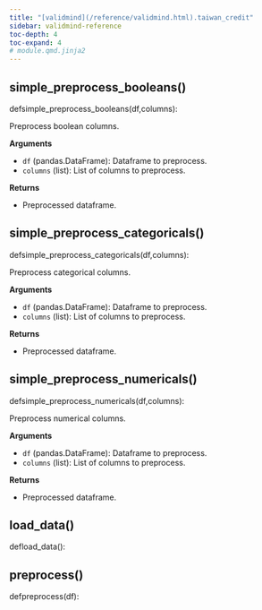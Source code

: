 ```yaml
---
title: "[validmind](/reference/validmind.html).taiwan_credit"
sidebar: validmind-reference
toc-depth: 4
toc-expand: 4
# module.qmd.jinja2
---
```


## simple_preprocess_booleans<span class='muted'>()</span>

<!-- signatures.jinja2 -->

::: {.signature}

<span class="kw">def</span><span class="name">simple_preprocess_booleans</span>(<span class="param"><span class="n">df</span><span class="muted">,</span></span><span class="param"><span class="n">columns</span></span>):

:::

<!-- docstring.jinja2 -->

Preprocess boolean columns.

**Arguments**

- `df` (pandas.DataFrame): Dataframe to preprocess.
- `columns` (list): List of columns to preprocess.

**Returns**

- Preprocessed dataframe.

## simple_preprocess_categoricals<span class='muted'>()</span>

<!-- signatures.jinja2 -->

::: {.signature}

<span class="kw">def</span><span class="name">simple_preprocess_categoricals</span>(<span class="param"><span class="n">df</span><span class="muted">,</span></span><span class="param"><span class="n">columns</span></span>):

:::

<!-- docstring.jinja2 -->

Preprocess categorical columns.

**Arguments**

- `df` (pandas.DataFrame): Dataframe to preprocess.
- `columns` (list): List of columns to preprocess.

**Returns**

- Preprocessed dataframe.

## simple_preprocess_numericals<span class='muted'>()</span>

<!-- signatures.jinja2 -->

::: {.signature}

<span class="kw">def</span><span class="name">simple_preprocess_numericals</span>(<span class="param"><span class="n">df</span><span class="muted">,</span></span><span class="param"><span class="n">columns</span></span>):

:::

<!-- docstring.jinja2 -->

Preprocess numerical columns.

**Arguments**

- `df` (pandas.DataFrame): Dataframe to preprocess.
- `columns` (list): List of columns to preprocess.

**Returns**

- Preprocessed dataframe.

<!-- function.qmd.jinja2 -->

## load_data[()]{.muted}

<!-- signatures.jinja2 -->

::: {.signature}

<span class="kw">def</span><span class="name">load_data</span>():

:::

<!-- function.qmd.jinja2 -->

## preprocess[()]{.muted}

<!-- signatures.jinja2 -->

::: {.signature}

<span class="kw">def</span><span class="name">preprocess</span>(<span class="param"><span class="n">df</span></span>):

:::
